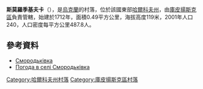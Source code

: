 {{coord|49|46|5|N|37|29|16|E|scale:100000_region:UA|display=title}}

'''斯莫羅季基夫卡'''（{{lang-uk|Смородьківка}}），是[[烏克蘭|烏克蘭]]的村落，位於該國東部[[哈爾科夫州|哈爾科夫州]]，由[[庫皮揚斯克區|庫皮揚斯克區]]負責管轄，始建於1712年，面積0.49平方公里，海拔高度119米，2001年人口240，人口密度每平方公里487.8人。

==參考資料==
* [http://w1.c1.rada.gov.ua/pls/z7502/A005?rdat1=09.01.2009&rf7571=33628 Смородьківка]{{dead link|date=2018年3月 |bot=InternetArchiveBot |fix-attempted=yes }}
* [http://weather.in.ua/ua/har'kovskaja/24273 Погода в селі Смородьківка]{{Wayback|url=http://weather.in.ua/ua/har%27kovskaja/24273 |date=20160323034732 }}

{{DEFAULTSORT:Смородьківка}}
[[Category:哈爾科夫州村落|Category:哈爾科夫州村落]]
[[Category:庫皮揚斯克區村落|Category:庫皮揚斯克區村落]]


{{Kharkiv-geo-stub}}